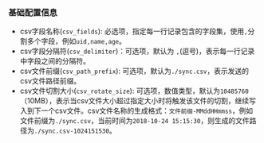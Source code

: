 ### **基础配置信息**

  * csv字段名称(`csv_fields`): 必选项，指定每一行记录包含的字段集，使用`,`分割多个字段，例如`uid,name,age`。
  * csv字段分隔符(`csv_delimiter`)：可选项，默认为 `,`(逗号)，表示每一行记录中字段之间的分隔符。
  * csv文件前缀(`csv_path_prefix`): 可选项，默认为`./sync.csv`，表示发送的csv文件路径前缀。
  * csv文件切割大小(`csv_rotate_size`): 可选项，数值类型，默认为`10485760`（10MB），表示当csv文件大小超过指定大小时将触发该文件的切割，继续写入到下一个csv文件。csv文件名称的生成格式：`文件前缀-MMddHHmmss`，例如文件前缀为`./sync.csv`，当前时间为`2018-10-24 15:15:30`，则生成的文件路径为`./sync.csv-1024151530`。
